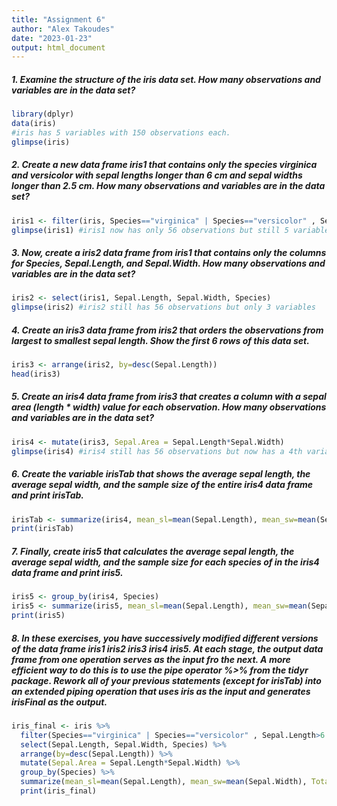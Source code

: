 ```yaml
---
title: "Assignment 6"
author: "Alex Takoudes"
date: "2023-01-23"
output: html_document
---
```


##### 1. Examine the structure of the iris data set. How many observations and variables are in the data set?
```r
library(dplyr)
data(iris)
#iris has 5 variables with 150 observations each.
glimpse(iris)
```
##### 2. Create a new data frame iris1 that contains only the species virginica and versicolor with sepal lengths longer than 6 cm and sepal widths longer than 2.5 cm. How many observations and variables are in the data set?
```r
iris1 <- filter(iris, Species=="virginica" | Species=="versicolor" , Sepal.Length>6 , Sepal.Width>2.5)
glimpse(iris1) #iris1 now has only 56 observations but still 5 variables
```
##### 3. Now, create a iris2 data frame from iris1 that contains only the columns for Species, Sepal.Length, and Sepal.Width. How many observations and variables are in the data set?
```r
iris2 <- select(iris1, Sepal.Length, Sepal.Width, Species)
glimpse(iris2) #iris2 still has 56 observations but only 3 variables
```

##### 4. Create an iris3 data frame from iris2 that orders the observations from largest to smallest sepal length. Show the first 6 rows of this data set.
```r
iris3 <- arrange(iris2, by=desc(Sepal.Length))
head(iris3)
```

##### 5. Create an iris4 data frame from iris3 that creates a column with a sepal area (length * width) value for each observation. How many observations and variables are in the data set?
```r
iris4 <- mutate(iris3, Sepal.Area = Sepal.Length*Sepal.Width)
glimpse(iris4) #iris4 still has 56 observations but now has a 4th variable
```

##### 6. Create the variable irisTab that shows the average sepal length, the average sepal width, and the sample size of the entire iris4 data frame and print irisTab.
```r
irisTab <- summarize(iris4, mean_sl=mean(Sepal.Length), mean_sw=mean(Sepal.Width), Totaln=n())
print(irisTab)
```

##### 7. Finally, create iris5 that calculates the average sepal length, the average sepal width, and the sample size for each species of in the iris4 data frame and print iris5.
```r
iris5 <- group_by(iris4, Species)
iris5 <- summarize(iris5, mean_sl=mean(Sepal.Length), mean_sw=mean(Sepal.Width), Totaln=n())
print(iris5)
```

##### 8. In these exercises, you have successively modified different versions of the data frame iris1 iris2 iris3 iris4 iris5. At each stage, the output data frame from one operation serves as the input fro the next. A more efficient way to do this is to use the pipe operator %>% from the tidyr package. Rework all of your previous statements (except for irisTab) into an extended piping operation that uses iris as the input and generates irisFinal as the output.
```r
iris_final <- iris %>% 
  filter(Species=="virginica" | Species=="versicolor" , Sepal.Length>6 , Sepal.Width>2.5) %>%
  select(Sepal.Length, Sepal.Width, Species) %>%
  arrange(by=desc(Sepal.Length)) %>%
  mutate(Sepal.Area = Sepal.Length*Sepal.Width) %>%
  group_by(Species) %>%
  summarize(mean_sl=mean(Sepal.Length), mean_sw=mean(Sepal.Width), Totaln=n())
  print(iris_final)
```